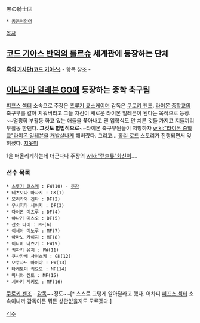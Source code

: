 黒の騎士団
 * [[동음이의어]]

[[목차]]


== [[코드 기아스 반역의 를르슈]] 세계관에 등장하는 단체 ==
'''[[흑의 기사단(코드 기아스)]]''' - 항목  참조 -

== [[이나즈마 일레븐 GO]]에 등장하는 중학 축구팀 ==

[[피프스 섹터]] 소속으로 주장은 [[츠루기 쿄스케]]이며 감독은 [[쿠로키 젠조]]. [[라이몬 중학교]]의 축구부를 갈아 치워버리고 그들 자신이 새로운 라이몬 일레븐이 된다는 목적으로 등장. ~~멀쩡히 부활동 하고 있는 애들을 쫓아내고 왠 입학식도 안 치른 것들 가지고 지들끼리 부활동 한댄다. '''그것도 합법적으로'''~~라이몬 축구부원들이 저항하자 [[wiki:"라이몬 중학교"라이몬 일레븐]]을 [[개발살]]나게 해버렸다. 그리고... [[홀리 로드]] 스토리가 진행되면서 잊혀졌다. [[지못미]]

1을 떠올리게하는데 더군다나 주장의 [[wiki:"랜슬롯"화신]]이….

=== 선수 목록 ===

 * [[츠루기 쿄스케]] : FW(10) - [[주장]]
 * 테츠오다 마사시 : GK(1)
 * 모리카와 겐타 : DF(2)
 * 우시지마 세이지 : DF(3)
 * 다이몬 미츠루 : DF(4)
 * 야나기 미츠오 : DF(5)
 * 산조 다이 : MF(6)
 * 이세야 미노루 : MF(7)
 * 아마노 카이지 : MF(8)
 * 이나바 나츠키 : FW(9)
 * 키자키 유지 : FW(11)
 * 쿠사카베 사이스케 : GK(12)
 * 오쿠사노 마이야 : FW(13)
 * 타케토미 키요오 : MF(14)
 * 마니와 켄토 : MF(15)
 * 시바키 게키토 : MF(16)

[[쿠로키 젠조]] - [[감독]]~~정도~~[* 스스로 그렇게 알아달라고 했다. 어차피 [[피프스 섹터]] 소속이니까 감독이든 뭐든 상관없을지도 모르겠다.]

[[각주]]

